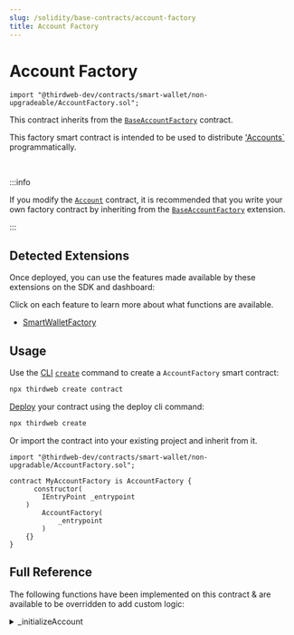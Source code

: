 ```yaml
---
slug: /solidity/base-contracts/account-factory
title: Account Factory
---
```



# Account Factory

```solidity
import "@thirdweb-dev/contracts/smart-wallet/non-upgradeable/AccountFactory.sol";
```

This contract inherits from the [`BaseAccountFactory`](/solidity/extensions/base-account-factory) contract.

This factory smart contract is intended to be used to distribute ['Accounts`](/solidity/base-contracts/account) programmatically.

<ViewContractCodeButton
  link="https://github.com/thirdweb-dev/contracts/blob/main/contracts/smart-wallet/non-upgradable/AccountFactory.sol"
  name="AccountFactory"
/>

<br />

:::info

If you modify the [`Account`](/solidity/base-contracts/account) contract, it is recommended that you write your own
factory contract by inheriting from the [`BaseAccountFactory`](/solidity/extensions/base-account-factory) extension.

:::

## Detected Extensions

Once deployed, you can use the features made available by these extensions on the SDK and dashboard:

Click on each feature to learn more about what functions are available.

- [SmartWalletFactory](/solidity/extensions/base-account-factory)

## Usage

Use the [CLI](/cli) [`create`](/cli/create) command to create a `AccountFactory` smart contract:

```bash
npx thirdweb create contract
```

[Deploy](/deploy) your contract using the deploy cli command:

```bash
npx thirdweb create
```

Or import the contract into your existing project and inherit from it.

```solidity
import "@thirdweb-dev/contracts/smart-wallet/non-upgradable/AccountFactory.sol";

contract MyAccountFactory is AccountFactory {
	  constructor(
        IEntryPoint _entrypoint
    )
        AccountFactory(
            _entrypoint
        )
    {}
}
```

## Full Reference

The following functions have been implemented on this contract & are available to be overridden to add custom logic:

<details>
<summary>_initializeAccount</summary>
<div>

Called in `createAccount`. Initializes the account contract created in `createAccount`.

```solidity
function _initializeAccount(
    address _account,
    address _admin,
    bytes calldata _data
) internal override {
    Account(payable(_account)).initialize(_admin, _data);
}
```

#### \_account

The address of the smart account smart contract to initialize.

#### \_admin

The address to be set as default admin role for the contract. Must be of type `address`.

#### \_data

If extra storage variables are required in your account contract, abi encode the variables,
pass them to this function as the `bytes` argument.

For example:

```solidity

function initializeAccount(
    address _admin,
    bytes calldata _data
) public override initializer {
    Account.initialize(_admin, _data);
}
```

</div>
</details>
